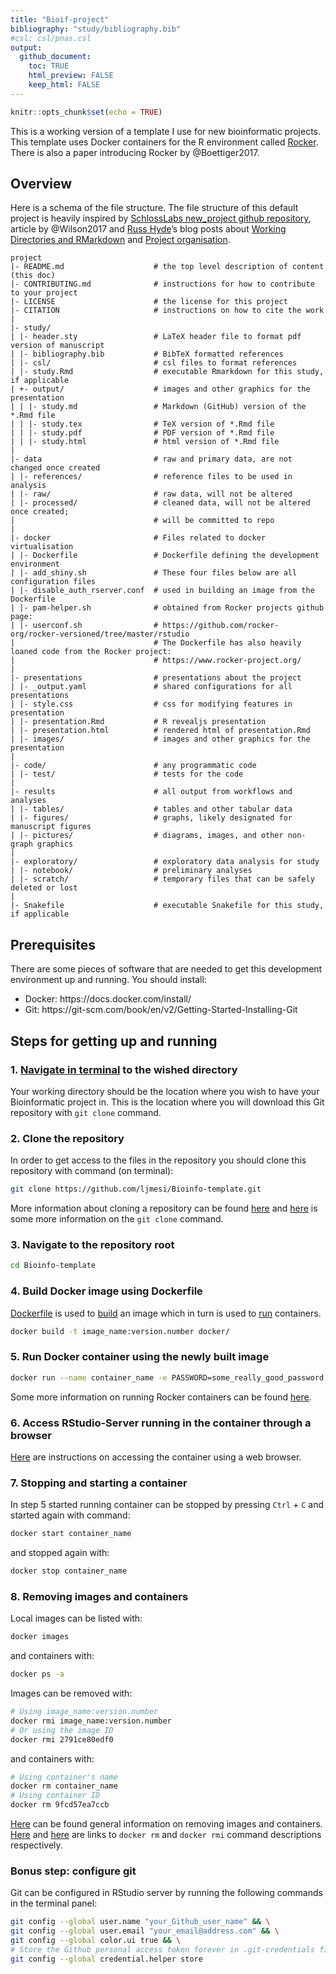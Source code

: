 ```yaml
---
title: "Bioif-project"
bibliography: "study/bibliography.bib"
#csl: csl/pnas.csl
output: 
  github_document:
    toc: TRUE
    html_preview: FALSE
    keep_html: FALSE
---
```


```r
knitr::opts_chunk$set(echo = TRUE)
```

This is a working version of a template I use for new bioinformatic projects. This template uses Docker containers for the R environment called [Rocker](https://www.rocker-project.org/). There is also a paper introducing Rocker by @Boettiger2017. 

## Overview

Here is a schema of the file structure. The file structure of this default project is heavily inspired by [SchlossLabs new_project github repository](https://github.com/SchlossLab/new_project), article by @Wilson2017 and 
[Russ Hyde](https://github.com/russHyde)'s blog posts about [Working Directories and RMarkdown](https://russ-hyde.rbind.io/post/working-directories-and-rmarkdown/) and [Project organisation](https://biolearnr.blogspot.com/2017/05/project-organisation.html).

```
project
|- README.md       				# the top level description of content (this doc)
|- CONTRIBUTING.md 				# instructions for how to contribute to your project
|- LICENSE         				# the license for this project
|- CITATION        				# instructions on how to cite the work
|
|- study/
| |- header.sty   				# LaTeX header file to format pdf version of manuscript
| |- bibliography.bib			# BibTeX formatted references
| |- csl/         				# csl files to format references
| |- study.Rmd    				# executable Rmarkdown for this study, if applicable
| +- output/       				# images and other graphics for the presentation
| | |- study.md     			# Markdown (GitHub) version of the *.Rmd file
| | |- study.tex    			# TeX version of *.Rmd file
| | |- study.pdf    			# PDF version of *.Rmd file
| | |- study.html  				# html version of *.Rmd file
|
|- data           				# raw and primary data, are not changed once created
| |- references/  				# reference files to be used in analysis
| |- raw/         				# raw data, will not be altered
| |- processed/   				# cleaned data, will not be altered once created;
|                 				# will be committed to repo
|
|- docker          				# Files related to docker virtualisation
| |- Dockerfile         		# Dockerfile defining the development environment
| |- add_shiny.sh       		# These four files below are all configuration files
| |- disable_auth_rserver.conf  # used in building an image from the Dockerfile
| |- pam-helper.sh      		# obtained from Rocker projects github page:
| |- userconf.sh        		# https://github.com/rocker-org/rocker-versioned/tree/master/rstudio
|                               # The Dockerfile has also heavily loaned code from the Rocker project:
|                               # https://www.rocker-project.org/
|
|- presentations  				# presentations about the project 
| |- _output.yaml 				# shared configurations for all presentations
| |- style.css    				# css for modifying features in presentation
| |- presentation.Rmd   		# R revealjs presentation
| |- presentation.html  		# rendered html of presentation.Rmd
| |- images/      				# images and other graphics for the presentation
|
|- code/            		    # any programmatic code
| |- test/                      # tests for the code
|
|- results        				# all output from workflows and analyses
| |- tables/      				# tables and other tabular data
| |- figures/     				# graphs, likely designated for manuscript figures
| |- pictures/    				# diagrams, images, and other non-graph graphics
|
|- exploratory/   				# exploratory data analysis for study
| |- notebook/    				# preliminary analyses
| |- scratch/     				# temporary files that can be safely deleted or lost
|
|- Snakefile       				# executable Snakefile for this study, if applicable
```

## Prerequisites

There are some pieces of software that are needed to get this development environment up and running. You should install:

- Docker: https://docs.docker.com/install/
- Git:  https://git-scm.com/book/en/v2/Getting-Started-Installing-Git

## Steps for getting up and running

### 1. [Navigate in terminal](https://www.digitalocean.com/community/tutorials/basic-linux-navigation-and-file-management) to the wished directory

   Your working directory should be the location where you wish to have your Bioinformatic project in. This is the location where you will download this Git repository with `git clone` command.

### 2. Clone the repository

   In order to get access to the files in the repository you should clone this repository with command (on terminal):

   ```bash
git clone https://github.com/ljmesi/Bioinfo-template.git
   ```

   More information about cloning a repository can be found [here](https://help.github.com/en/github/creating-cloning-and-archiving-repositories/cloning-a-repository) and [here](https://www.atlassian.com/git/tutorials/setting-up-a-repository/git-clone) is some more information on the `git clone` command.

### 3. Navigate to the repository root

   ```bash
cd Bioinfo-template
   ```

### 4. Build Docker image using Dockerfile

   [Dockerfile](https://docs.docker.com/engine/reference/builder/) is used to [build](https://docs.docker.com/engine/reference/commandline/build/) an image which in turn is used to [run](https://docs.docker.com/engine/reference/commandline/run/) containers.

   ```bash
docker build -t image_name:version.number docker/
   ```

### 5. Run Docker container using the newly built image

   ```bash
docker run --name container_name -e PASSWORD=some_really_good_password -p 8787:8787 -v $(pwd):/home/rstudio image_name:version.number
   ```

   Some more information on running Rocker containers can be found [here](https://ropenscilabs.github.io/r-docker-tutorial/).

### 6. Access RStudio-Server running in the container through a browser

   [Here](https://ropenscilabs.github.io/r-docker-tutorial/02-Launching-Docker.html) are instructions on accessing the container using a web browser.

### 7. Stopping and starting a container

   In step 5 started running container can be stopped by pressing `Ctrl` + `C` and started again with command:

   ```bash
docker start container_name
   ```

   and stopped again with:

   ```bash
docker stop container_name
   ```

### 8. Removing images and containers

   Local images can be listed with:

   ```bash
docker images
   ```


   and containers with:

   ```bash
docker ps -a
   ```

   Images can be removed with: 

   ```bash
# Using image_name:version.number
docker rmi image_name:version.number 
# Or using the image ID
docker rmi 2791ce80edf0
   ```

   and containers with:

   ```bash
# Using container's name
docker rm container_name
# Using container ID
docker rm 9fcd57ea7ccb
   ```

   [Here](https://www.digitalocean.com/community/tutorials/how-to-remove-docker-images-containers-and-volumes#removing-docker-images) can be found general information on removing images and containers. [Here](https://docs.docker.com/engine/reference/commandline/rm/) and [here](https://docs.docker.com/engine/reference/commandline/rmi/) are links to `docker rm` and `docker rmi` command descriptions respectively.

### Bonus step: configure git

Git can be configured in RStudio server by running the following commands in the terminal panel:

   ```bash
git config --global user.name "your_Github_user_name" && \
git config --global user.email "your_email@address.com" && \
git config --global color.ui true && \
# Store the Github personal access token forever in .git-credentials file
git config --global credential.helper store
```